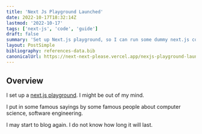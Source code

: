 ```yaml
---
title: 'Next Js Playground Launched'
date: 2022-10-17T18:32:14Z
lastmod: '2022-10-17'
tags: ['next-js', 'code', 'guide']
draft: false
summary: 'Set up Next.js playground, so I can run some dummy next.js code'
layout: PostSimple
bibliography: references-data.bib
canonicalUrl: https://next-next-please.vercel.app/nexjs-playground-launched/
---
```


## Overview

I set up a [next.js playground](https://nextjs-playground-cyan-chi.vercel.app/). I might be out of my mind.

I put in some famous sayings by some famous people about computer science, software engineering.

I may start to blog again. I do not know how long it will last.
